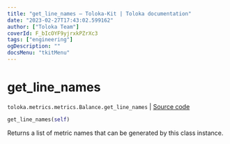 ```yaml
---
title: "get_line_names — Toloka-Kit | Toloka documentation"
date: "2023-02-27T17:43:02.599162"
author: ["Toloka Team"]
coverId: F_bIcOYF9yjrxkPZrXc3
tags: ["engineering"]
ogDescription: ""
docsMenu: "tkitMenu"
---
```


# get_line_names
`toloka.metrics.metrics.Balance.get_line_names` | [Source code](https://github.com/Toloka/toloka-kit/blob/v1.1.4/src/metrics/metrics.py#L179)

```python
get_line_names(self)
```

Returns a list of metric names that can be generated by this class instance.